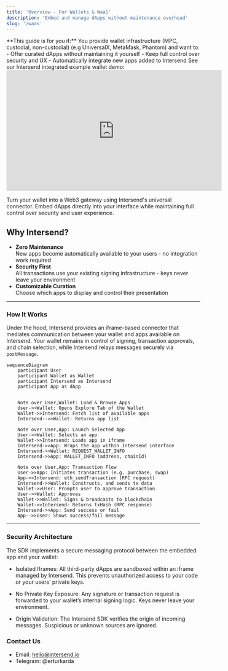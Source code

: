 ```yaml
---
title: 'Overview - For Wallets & WaaS'
description: 'Embed and manage dApps without maintenance overhead'
slug: '/waas'
---
```


<Note>
**This guide is for you if:**  
You provide wallet infrastructure (MPC, custodial, non-custodial) (e.g UniversalX, MetaMask, Phantom) and want to:
- Offer curated dApps without maintaining it yourself
- Keep full control over security and UX
- Automatically integrate new apps added to Intersend
</Note>


<Tip>
  See our Intersend integrated example wallet demo:

  <iframe
  width="560"
  height="315"
  src="https://www.youtube.com/embed/lNm-WVD2JlY?si=jQkCCMyR38xQ_JWq"
  title="YouTube video player"
  frameborder="0"
  allow="accelerometer; autoplay; clipboard-write; encrypted-media; gyroscope; picture-in-picture"
  allowfullscreen
></iframe>


</Tip>

Turn your wallet into a Web3 gateway using Intersend's universal connector. Embed dApps directly into your interface while maintaining full control over security and user experience.

## Why Intersend?

- **Zero Maintenance**  
  New apps become automatically available to your users - no integration work required
- **Security First**  
  All transactions use your existing signing infrastructure - keys never leave your environment
- **Customizable Curation**  
  Choose which apps to display and control their presentation

---

### How It Works

Under the hood, Intersend provides an iframe-based connector that mediates communication between your wallet and apps available on Intersend. Your wallet remains in control of signing, transaction approvals, and chain selection, while Intersend relays messages securely via `postMessage`.


```mermaid
sequenceDiagram
    participant User
    participant Wallet as Wallet
    participant Intersend as Intersend
    participant App as dApp


    Note over User,Wallet: Load & Browse Apps
    User->>Wallet: Opens Explore Tab of the Wallet
    Wallet->>Intersend: Fetch list of available apps
    Intersend-->>Wallet: Returns app list

    Note over User,App: Launch Selected App
    User->>Wallet: Selects an app
    Wallet->>Intersend: Loads app in iframe
    Intersend->>App: Wraps the app within Intersend interface
    Intersend->>Wallet: REQUEST_WALLET_INFO
    Intersend->>App: WALLET_INFO (address, chainId)

    Note over User,App: Transaction Flow
    User->>App: Initiates transaction (e.g. purchase, swap)
    App->>Intersend: eth_sendTransaction (RPC request)
    Intersend->>Wallet: Constructs, and sends tx data
    Wallet->>User: Prompts user to approve transaction
    User->>Wallet: Approves
    Wallet->>Wallet: Signs & broadcasts to blockchain
    Wallet->>Intersend: Returns txHash (RPC response)
    Intersend->>App: Send success or fail
    App-->>User: Shows success/fail message
```
---

### Security Architecture

The SDK implements a secure messaging protocol between the embedded app and your wallet:

- Isolated Iframes:
All third-party dApps are sandboxed within an iframe managed by Intersend. This prevents unauthorized access to your code or your users’ private keys.

- No Private Key Exposure:
Any signature or transaction request is forwarded to your wallet’s internal signing logic. Keys never leave your environment.

- Origin Validation:
The Intersend SDK verifies the origin of incoming messages. Suspicious or unknown sources are ignored.


### Contact Us

- Email: hello@intersend.io
- Telegram: @erturkarda

